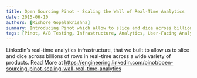 ```yaml
---
title: Open Sourcing Pinot - Scaling the Wall of Real-Time Analytics
date: 2015-06-10
authors: [Kishore Gopalakrishna]
summary: Introducing Pinot which allow to slice and dice across billions of rows in real-time across a wide variety of products
tags: [Pinot, A/B Testing, Infrastructure, Analytics, User-Facing Analytics]
---
```


LinkedIn’s real-time analytics infrastructure, that we built to allow us to slice and dice across billions of rows in real-time across a wide variety of products. Read More at https://engineering.linkedin.com/pinot/open-sourcing-pinot-scaling-wall-real-time-analytics
